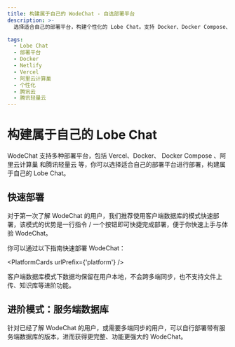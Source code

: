 ```yaml
---
title: 构建属于自己的 WodeChat - 自选部署平台
description: >-
  选择适合自己的部署平台，构建个性化的 Lobe Chat。支持 Docker、Docker Compose、Netlify、Railway、Repocloud、SealOS、Vercel 和 Zeabur 部署。

tags:
  - Lobe Chat
  - 部署平台
  - Docker
  - Netlify
  - Vercel
  - 阿里云计算巢
  - 个性化
  - 腾讯云
  - 腾讯轻量云
---
```


# 构建属于自己的 Lobe Chat

WodeChat 支持多种部署平台，包括 Vercel、Docker、 Docker Compose 、阿里云计算巢 和腾讯轻量云 等，你可以选择适合自己的部署平台进行部署，构建属于自己的 Lobe Chat。

## 快速部署

对于第一次了解 WodeChat 的用户，我们推荐使用客户端数据库的模式快速部署，该模式的优势是一行指令 / 一个按钮即可快捷完成部署，便于你快速上手与体验 WodeChat。

你可以通过以下指南快速部署 WodeChat：

<PlatformCards urlPrefix={'platform'} />

<Callout>
  客户端数据库模式下数据均保留在用户本地，不会跨多端同步，也不支持文件上传、知识库等进阶功能。
</Callout>

## 进阶模式：服务端数据库

针对已经了解 WodeChat 的用户，或需要多端同步的用户，可以自行部署带有服务端数据库的版本，进而获得更完整、功能更强大的 WodeChat。

<Cards rows={1}>
  <Card href={'/zh/docs/self-hosting/server-database'} title={'服务端数据库部署指南'} />
</Cards>
